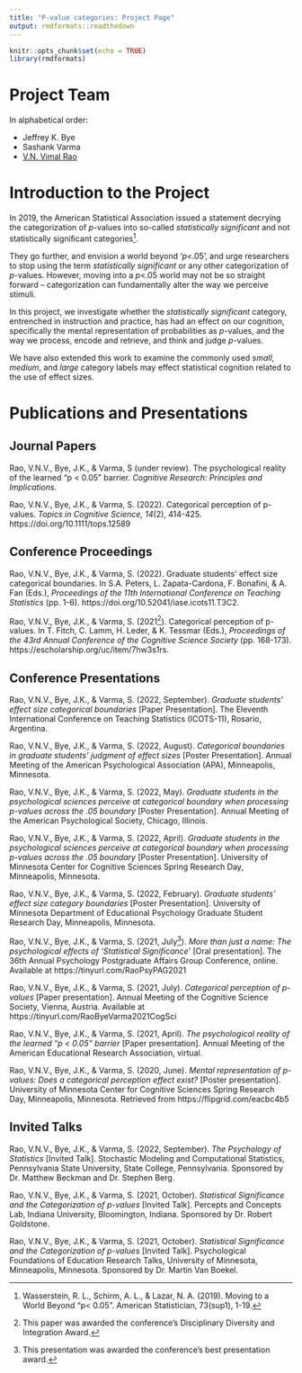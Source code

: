 ```yaml
---
title: "P-value categories: Project Page"
output: rmdformats::readthedown
---
```


```r
knitr::opts_chunk$set(echo = TRUE)
library(rmdformats)
```

# Project Team

In alphabetical order: 

- Jeffrey K. Bye
- Sashank Varma
- [V.N. Vimal Rao](https://raovnv.github.io/research.html)

# Introduction to the Project

In 2019, the American Statistical Association issued a statement decrying the categorization of *p*-values into so-called *statistically significant* and not statistically significant categories^[Wasserstein, R. L., Schirm, A. L., & Lazar, N. A. (2019). Moving to a World Beyond “p< 0.05”. American Statistician, 73(sup1), 1-19.]. 

They go further, and envision a world beyond '*p*<.05', and urge researchers to stop using the term *statistically significant* or any other categorization of *p*-values. However, moving into a *p*<.05 world may not be so straight forward -- categorization can fundamentally alter the way we perceive stimuli. 

In this project, we investigate whether the *statistically significant* category, entrenched in instruction and practice, has had an effect on our cognition, specifically the mental representation of probabilities as *p*-values, and the way we process, encode and retrieve, and think and judge *p*-values.  

We have also extended this work to examine the commonly used *small*, *medium*, and *large* category labels may effect statistical cognition related to the use of effect sizes. 

# Publications and Presentations

## Journal Papers

Rao, V.N.V., Bye, J.K., & Varma, S (under review). The psychological reality of the learned “p < 0.05” barrier. *Cognitive Research: Principles and Implications.*

Rao, V.N.V., Bye, J.K., & Varma, S. (2022). Categorical perception of p-values. *Topics in Cognitive Science, 14*(2), 414-425. https://doi.org/10.1111/tops.12589

## Conference Proceedings 

Rao, V.N.V., Bye, J.K., & Varma, S. (2022). Graduate students’ effect size categorical boundaries. In S.A. Peters, L. Zapata-Cardona, F. Bonafini, & A. Fan (Eds.), *Proceedings of the 11th International Conference on Teaching Statistics* (pp. 1-6). https://doi.org/10.52041/iase.icots11.T3C2.

Rao, V.N.V., Bye, J.K., & Varma, S. (2021^[This paper was awarded the conference's Disciplinary Diversity and Integration Award.]). Categorical perception of p-values. In T. Fitch, C. Lamm, H. Leder, & K. Tessmar (Eds.), *Proceedings of the 43rd Annual Conference of the Cognitive Science Society* (pp. 168-173). https://escholarship.org/uc/item/7hw3s1rs.

## Conference Presentations

Rao, V.N.V., Bye, J.K., & Varma, S. (2022, September). *Graduate students’ effect size categorical boundaries* [Paper Presentation]. The Eleventh International Conference on Teaching Statistics (ICOTS-11), Rosario, Argentina.  

Rao, V.N.V., Bye, J.K., & Varma, S. (2022, August). *Categorical boundaries in graduate students’ judgment of effect sizes* [Poster Presentation]. Annual Meeting of the American Psychological Association (APA), Minneapolis, Minnesota.

Rao, V.N.V., Bye, J.K., & Varma, S. (2022, May). *Graduate students in the psychological sciences perceive at categorical boundary when processing p-values across the .05 boundary* [Poster Presentation]. Annual Meeting of the American Psychological Society, Chicago, Illinois. 

Rao, V.N.V., Bye, J.K., & Varma, S. (2022, April). *Graduate students in the psychological sciences perceive at categorical boundary when processing p-values across the .05 boundary* [Poster Presentation]. University of Minnesota Center for Cognitive Sciences Spring Research Day, Minneapolis, Minnesota.

Rao, V.N.V., Bye, J.K., & Varma, S. (2022, February). *Graduate students’ effect size category boundaries* [Poster Presentation]. University of Minnesota Department of Educational Psychology Graduate Student Research Day, Minneapolis, Minnesota.

Rao, V.N.V., Bye, J.K., & Varma, S. (2021, July^[This presentation was awarded the conference's best presentation award.]). *More than just a name: The psychological effects of ‘Statistical Significance’* [Oral presentation]. The 36th Annual Psychology Postgraduate Affairs Group Conference, online. Available at https://tinyurl.com/RaoPsyPAG2021

Rao, V.N.V., Bye, J.K., & Varma, S. (2021, July). *Categorical perception of p-values* [Paper presentation]. Annual Meeting of the Cognitive Science Society, Vienna, Austria. Available at https://tinyurl.com/RaoByeVarma2021CogSci

Rao, V.N.V., Bye, J.K., & Varma, S. (2021, April). *The psychological reality of the learned “p < 0.05” barrier* [Paper presentation]. Annual Meeting of the American Educational Research Association, virtual.

Rao, V.N.V., Bye, J.K., & Varma, S. (2020, June). *Mental representation of p-values: Does a categorical perception effect exist?* [Poster presentation]. University of Minnesota Center for Cognitive Sciences Spring Research Day, Minneapolis, Minnesota. Retrieved from https://flipgrid.com/eacbc4b5

## Invited Talks

Rao, V.N.V., Bye, J.K., & Varma, S. (2022, September). *The Psychology of Statistics* [Invited Talk]. Stochastic Modeling and Computational Statistics, Pennsylvania State University, State College, Pennsylvania. Sponsored by Dr. Matthew Beckman and Dr. Stephen Berg. 

Rao, V.N.V., Bye, J.K., & Varma, S. (2021, October). *Statistical Significance and the Categorization of p-values* [Invited Talk]. Percepts and Concepts Lab, Indiana University, Bloomington, Indiana. Sponsored by Dr. Robert Goldstone. 

Rao, V.N.V., Bye, J.K., & Varma, S. (2021, October). *Statistical Significance and the Categorization of p-values* [Invited Talk]. Psychological Foundations of Education Research Talks, University of Minnesota, Minneapolis, Minnesota. Sponsored by Dr. Martin Van Boekel. 

